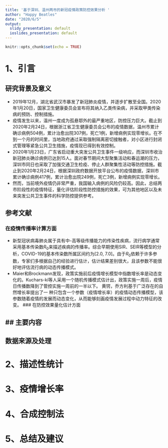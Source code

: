 ```yaml
---
title: '基于深圳、温州两市的新冠疫情政策防控效果分析 '
author: "Happy Beatles"
date: "2020/6/5"
output:
  slidy_presentation: default
  ioslides_presentation: default
---
```


```r
knitr::opts_chunk$set(echo = TRUE)
```

# 1、引言
## 研究背景及意义
- 2019年12月，湖北省武汉市暴发了新冠肺炎疫情，并逐步扩散至全国。2020年1月20日，国家卫生健康委员会宣布将其纳入乙类传染病，并采取甲类传染病的预防、控制措施。
- 疫情发生以来，温州一度成为孤悬鄂外的最严重地区，防控压力巨大。截止到2020年2月24日，根据浙江省卫生健康委员会公布的疫情数据，温州市累计确诊病例504例，累计治愈出院307例，死亡1例，新增病例实现零增长。在不到一个月的时间里，当地政府通过采取强制隔离密切接触者，对小区进行封闭式管理等紧急公共卫生措施，疫情现已得到有效控制。
- 2020年1月23日，广东省启动重大突发公共卫生事件一级响应，而深圳市收治新冠肺炎确诊病例已达到15人。面对春节期间大型聚集活动和春运潮的压力，深圳市同日也采取了加强交通卫生检疫、停止人群聚集性活动等防控措施。截止到2020年2月24日，根据深圳政府数据开放平台公布的疫情数据，深圳市累计确诊病例417例，累计治愈出院249例，死亡3例，新增病例实现零增长。
- 然而，当前境外疫情仍非常严重，我国输入病例的风险仍较高。因此，总结两市阶段性的疫情特征，量化评估阶段性防控措施的效果，可为其他地区以及未来突发公共卫生事件的科学防控提供参考。

## 参考文献
### 在疫情传播率计算方面
- 新型冠状病毒肺炎属于具有中-高等级传播能力的传染性疾病，流行病学通常采用基本传染数$R_0$来描述疾病的传播率。综合早期使用SIR、SEIR等模型的分析，COVID-19的基本传染数所属区间约为[2.0, 7.0]。由于$R_0$依赖于许多参数，专家们多根据自己的经验进行估计，估计结果差别很大，且该参数不能很好地评估流行病的动态传播模式。
- Maier和Brockmann发现，政策实施前后疫情增长模型中指数增长率是动态变化的。Kuchars-ki等人采用一个随机传播模式估计出，政策实施一周后，疫情日传播数降到了管控实施一周前的一半以下。
黄锷，乔方利基于广泛存在的自然增长率提出了一
种只包含一个参数（疫情增长率）的疫情动态传播模型，该参数随着疫情的发展而动态变化，从而能够刻画疫情发展过程中动力特征的改变。
### 在防控效果量化估计方面

## 主要内容
- 
## 数据来源及处理
# 2、描述性统计
# 3、疫情增长率
# 4、合成控制法
# 5、总结及建议
